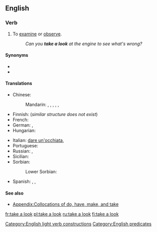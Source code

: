==English==

===Verb===
{{head|en|verb}}

# {{lb|en|idiomatic|intransitive}} To [[examine]] or [[observe]].
#: ''Can you '''take a look''' at the engine to see what's wrong?''

====Synonyms====
* {{l|en|have a look}}
* {{l|en|take a gander}}

====Translations====
{{trans-top|to examine or observe}}
* Chinese:
*: Mandarin: {{t+|cmn|看|tr=kàn|sc=Hani}}, {{t+|cmn|看看|tr=kànkàn|sc=Hani}}, {{qualifier|slang}} {{t+|cmn|瞜|sc=Hani}}, {{t+|cmn|䁖|tr=lōu|sc=Hani}}, {{t|cmn|瞜瞜|sc=Hani}}, {{t|cmn|䁖䁖|tr=lōulōu|sc=Hani}}
* Finnish: {{t+|fi|katsoa}} (''similar structure does not exist'')
* French: {{t+|fr|jeter un œil}}
* German: {{t|de|angucken}}, {{t|de|einen Blick werfen}}
* Hungarian: {{t+|hu|megnéz}}
{{trans-mid}}
* Italian: {{qualifier|idiomatic}} [[dare un'occhiata]], {{t+|it|esaminare}}
* Portuguese: {{t|pt|[[dar]] [[uma]] [[olhada]]}}
* Russian: {{t+|ru|посмотре́ть}}, {{t+|ru|взгляну́ть}}
* Sicilian: {{t+|scn|dari n'ucchiata}}
* Sorbian:
*: Lower Sorbian: {{t|dsb|woglědaś|pf|alt=woglědaś se}}
* Spanish: {{t|es|echar un vistazo}}, {{t|es|echar una mirada}}, {{t|es|echar una ojeada}}
{{trans-bottom}}

====See also====
* [[Appendix:Collocations of do, have, make, and take]]

[[Category:English light verb constructions]]
[[Category:English predicates]]

[[fr:take a look]]
[[pl:take a look]]
[[ru:take a look]]
[[fi:take a look]]